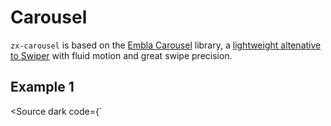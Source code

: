 
<Meta title="Core/zx-carousel" />

# Carousel

`zx-carousel` is based on the [Embla Carousel](https://www.embla-carousel.com/) library, a [lightweight altenative to Swiper](https://npmtrends.com/@splidejs/splide-vs-embla-carousel-vs-slick-carousel-vs-swiper) with fluid motion and great swipe precision.

## Example 1

<Story of={Stories.Showcase} />

<Source
  dark
  code={`<style>
  zx-carousel {
    --slide-size: calc(100% / 3);
    --slide-gap: 1rem;
  }
<style>

<zx-carousel>
  <zx-carousel-item>Slide 1</zx-carousel-item>
  <zx-carousel-item>Slide 2</zx-carousel-item>
  <zx-carousel-item>Slide 3</zx-carousel-item>
</zx-carousel>
`} />

## Example 2

<Story of={Stories.Gallery} />

<Source
  dark
  code={`<style>
  zx-carousel {
    --slide-size: 100%;
    --slide-gap: 0;
  }
  zx-carousel.gallery::part(button-prev) {
    left: -24px;
  }
  zx-carousel.gallery::part(button-next) {
    right: -24px;
  }
<style>

<zx-carousel>
  <zx-carousel-item>
    <img src="https://picsum.photos/id/18/1200/700" class="object-cover" />
  </zx-carousel-item>
  <zx-carousel-item>
    <img src="https://picsum.photos/id/19/1200/700" class="object-cover" />
  </zx-carousel-item>
  <zx-carousel-item>
    <img src="https://picsum.photos/id/20/1200/700" class="object-cover" />
  </zx-carousel-item>
</zx-carousel>
`} />
